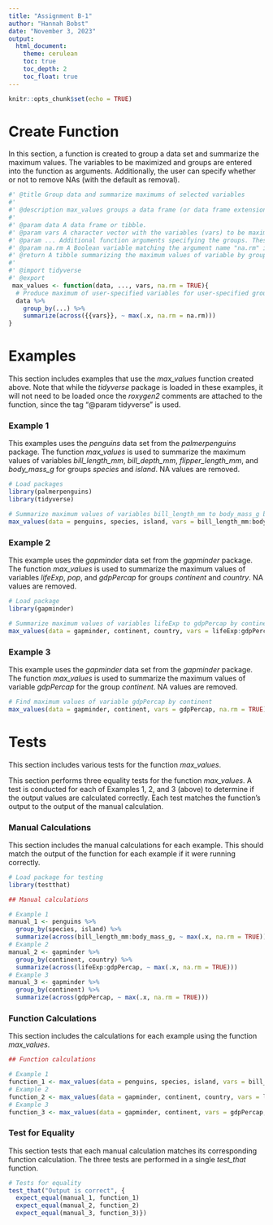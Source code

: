 ```yaml
---
title: "Assignment B-1"
author: "Hannah Bobst"
date: "November 3, 2023"
output: 
  html_document:
    theme: cerulean
    toc: true
    toc_depth: 2
    toc_float: true
---
```


```r
knitr::opts_chunk$set(echo = TRUE)
```

# Create Function
In this section, a function is created to group a data set and summarize the maximum values. The variables to be maximized and groups are entered into the function as arguments. Additionally, the user can specify whether or not to remove NAs (with the default as removal).

```r
#' @title Group data and summarize maximums of selected variables
#'
#' @description max_values groups a data frame (or data frame extension) and maximizes the variables. The groups and variables to be maximized are specified in the function arguments. 
#'
#' @param data A data frame or tibble. 
#' @param vars A character vector with the variables (vars) to be maximized. These variable names must correspond to columns with numerical entries. 
#' @param ... Additional function arguments specifying the groups. These arguments must be character values corresponding to column names. 
#' @param na.rm A Boolean variable matching the argument name "na.rm" in the "max" function. Default input is TRUE, which removes NA values. 
#' @return A tibble summarizing the maximum values of variable by groups.
#' 
#' @import tidyverse
#' @export
 max_values <- function(data, ..., vars, na.rm = TRUE){
  # Produce maximum of user-specified variables for user-specified groupings
  data %>% 
    group_by(...) %>%
    summarize(across({{vars}}, ~ max(.x, na.rm = na.rm)))
}
```


# Examples
This section includes examples that use the *max_values* function created above. Note that while the *tidyverse* package is loaded in these examples, it will not need to be loaded once the *roxygen2* comments are attached to the function, since the tag "@param tidyverse" is used.

### Example 1
This examples uses the *penguins* data set from the *palmerpenguins* package. The function *max_values* is used to summarize the maximum values of variables *bill_length_mm*, *bill_depth_mm*, *flipper_length_mm*, and *body_mass_g* for groups *species* and *island*. NA values are removed. 

```r
# Load packages
library(palmerpenguins)
library(tidyverse) 

# Summarize maximum values of variables bill_length_mm to body_mass_g by species and island
max_values(data = penguins, species, island, vars = bill_length_mm:body_mass_g, na.rm = TRUE)
```

### Example 2
This example uses the *gapminder* data set from the *gapminder* package. The function *max_values* is used to summarize the maximum values of variables *lifeExp*, *pop*, and *gdpPercap* for groups *continent* and *country*. NA values are removed. 

```r
# Load package
library(gapminder)

# Summarize maximum values of variables lifeExp to gdpPercap by continent and country
max_values(data = gapminder, continent, country, vars = lifeExp:gdpPercap, na.rm = TRUE)
```

### Example 3
This example uses the *gapminder* data set from the *gapminder* package. The function *max_values* is used to summarize the maximum values of variable *gdpPercap* for the group *continent*. NA values are removed.

```r
# Find maximum values of variable gdpPercap by continent
max_values(data = gapminder, continent, vars = gdpPercap, na.rm = TRUE)
```


# Tests
This section includes various tests for the function *max_values*. 

This section performs three equality tests for the function *max_values*. A test is conducted for each of Examples 1, 2, and 3 (above) to determine if the output values are calculated correctly. Each test matches the function's output to the output of the manual calculation. 

### Manual Calculations
This section includes the manual calculations for each example. This should match the output of the function for each example if it were running correctly. 

```r
# Load package for testing
library(testthat)

## Manual calculations 

# Example 1
manual_1 <- penguins %>%
  group_by(species, island) %>%
  summarize(across(bill_length_mm:body_mass_g, ~ max(.x, na.rm = TRUE)))
# Example 2
manual_2 <- gapminder %>% 
  group_by(continent, country) %>%
  summarize(across(lifeExp:gdpPercap, ~ max(.x, na.rm = TRUE)))
# Example 3
manual_3 <- gapminder %>% 
  group_by(continent) %>%
  summarize(across(gdpPercap, ~ max(.x, na.rm = TRUE)))
```

### Function Calculations
This section includes the calculations for each example using the function *max_values*. 

```r
## Function calculations

# Example 1 
function_1 <- max_values(data = penguins, species, island, vars = bill_length_mm:body_mass_g, na.rm = TRUE)
# Example 2
function_2 <- max_values(data = gapminder, continent, country, vars = lifeExp:gdpPercap, na.rm = TRUE)
# Example 3
function_3 <- max_values(data = gapminder, continent, vars = gdpPercap, na.rm = TRUE)
```

### Test for Equality
This section tests that each manual calculation matches its corresponding function calculation. The three tests are performed in a single *test_that* function.

```r
# Tests for equality
test_that("Output is correct", {
  expect_equal(manual_1, function_1) 
  expect_equal(manual_2, function_2)
  expect_equal(manual_3, function_3)})
```

